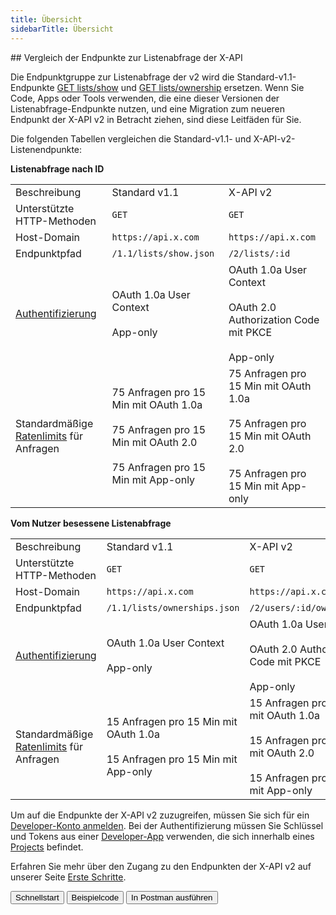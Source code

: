 ```yaml
---
title: Übersicht
sidebarTitle: Übersicht
---
```



<div id="comparing-x-apis-list-lookup-endpoints">
  ## Vergleich der Endpunkte zur Listenabfrage der X-API
</div>

Die Endpunktgruppe zur Listenabfrage der v2 wird die Standard-v1.1-Endpunkte [GET lists/show](https://developer.x.com/en/docs/twitter-api/v1/accounts-and-users/create-manage-lists/api-reference/get-lists-show) und [GET lists/ownership](https://developer.x.com/en/docs/twitter-api/v1/accounts-and-users/create-manage-lists/api-reference/get-lists-ownerships) ersetzen. Wenn Sie Code, Apps oder Tools verwenden, die eine dieser Versionen der Listenabfrage-Endpunkte nutzen, und eine Migration zum neueren Endpunkt der X-API v2 in Betracht ziehen, sind diese Leitfäden für Sie.

Die folgenden Tabellen vergleichen die Standard-v1.1- und X-API-v2-Listenendpunkte:

**Listenabfrage nach ID**

|     |     |     |
| :--- | :--- | :--- |
| Beschreibung | Standard v1.1 | X-API v2 |
| Unterstützte HTTP-Methoden | `GET` | `GET` |
| Host-Domain | `https://api.x.com` | `https://api.x.com` |
| Endpunktpfad | `/1.1/lists/show.json` | `/2/lists/:id` |
| [Authentifizierung](/de/resources/fundamentals/authentication) | OAuth 1.0a User Context<br /><br />App-only | OAuth 1.0a User Context<br /><br />OAuth 2.0 Authorization Code mit PKCE<br /><br />App-only |
| Standardmäßige [Ratenlimits](/de/resources/fundamentals/rate-limits) für Anfragen | 75 Anfragen pro 15 Min mit OAuth 1.0a<br /><br />75 Anfragen pro 15 Min mit OAuth 2.0<br /><br />75 Anfragen pro 15 Min mit App-only | 75 Anfragen pro 15 Min mit OAuth 1.0a<br /><br />75 Anfragen pro 15 Min mit OAuth 2.0<br /><br />75 Anfragen pro 15 Min mit App-only |

**Vom Nutzer besessene Listenabfrage**

|     |     |     |
| :--- | :--- | :--- |
| Beschreibung | Standard v1.1 | X-API v2 |
| Unterstützte HTTP-Methoden | `GET` | `GET` |
| Host-Domain | `https://api.x.com` | `https://api.x.com` |
| Endpunktpfad | `/1.1/lists/ownerships.json` | `/2/users/:id/owned_lists` |
| [Authentifizierung](/de/resources/fundamentals/authentication) | OAuth 1.0a User Context<br /><br />App-only | OAuth 1.0a User Context<br /><br />OAuth 2.0 Authorization Code mit PKCE<br /><br />App-only |
| Standardmäßige [Ratenlimits](/de/resources/fundamentals/rate-limits) für Anfragen | 15 Anfragen pro 15 Min mit OAuth 1.0a<br /><br />15 Anfragen pro 15 Min mit App-only | 15 Anfragen pro 15 Min mit OAuth 1.0a<br /><br />15 Anfragen pro 15 Min mit OAuth 2.0<br /><br />15 Anfragen pro 15 Min mit App-only |

Um auf die Endpunkte der X-API v2 zuzugreifen, müssen Sie sich für ein [Developer-Konto anmelden](https://developer.x.com/en/portal/petition/essential/basic-info). Bei der Authentifizierung müssen Sie Schlüssel und Tokens aus einer [Developer-App](/de/resources/fundamentals/developer-apps) verwenden, die sich innerhalb eines [Projects](/de/resources/fundamentals/projects) befindet.

Erfahren Sie mehr über den Zugang zu den Endpunkten der X-API v2 auf unserer Seite [Erste Schritte](/de/x-api/getting-started/getting-access).

<div className="flex space-x-2">
  <Button href="/de/x-api/lists/list-lookup/introduction">
    Schnellstart
  </Button>

  <Button href="https://github.com/xdevplatform/Twitter-API-v2-sample-code">
    Beispielcode
  </Button>

  <Button href="https://app.getpostman.com/run-collection/9956214-784efcda-ed4c-4491-a4c0-a26470a67400">
    In Postman ausführen
  </Button>
</div>